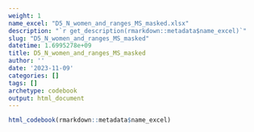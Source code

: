 ```yaml
---
weight: 1
name_excel: "D5_N_women_and_ranges_MS_masked.xlsx"
description: "`r get_description(rmarkdown::metadata$name_excel)`"
slug: "D5_N_women_and_ranges_MS_masked"
datetime: 1.6995278e+09
title: D5_N_women_and_ranges_MS_masked
author: ''
date: '2023-11-09'
categories: []
tags: []
archetype: codebook
output: html_document
---
```


```r
html_codebook(rmarkdown::metadata$name_excel)
```
